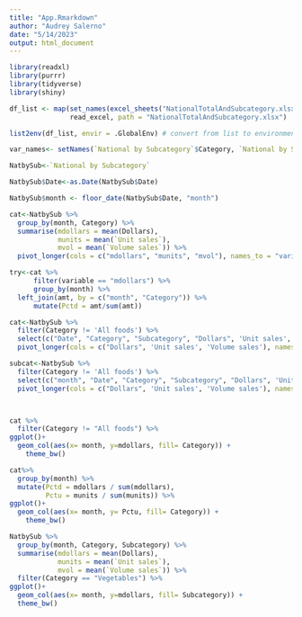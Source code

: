 ```yaml
---
title: "App.Rmarkdown"
author: "Audrey Salerno"
date: "5/14/2023"
output: html_document
---
```


```r
library(readxl)
library(purrr)
library(tidyverse)
library(shiny)
```


```r
df_list <- map(set_names(excel_sheets("NationalTotalAndSubcategory.xlsx")), # map returns a list containing each sheet of the excel 
               read_excel, path = "NationalTotalAndSubcategory.xlsx")

list2env(df_list, envir = .GlobalEnv) # convert from list to environment

var_names<- setNames(`National by Subcategory`$Category, `National by Subcategory`$Subcategory)

NatbySub<-`National by Subcategory`
```

```r
NatbySub$Date<-as.Date(NatbySub$Date)

NatbySub$month <- floor_date(NatbySub$Date, "month")
```

```r
cat<-NatbySub %>%
  group_by(month, Category) %>%
  summarise(mdollars = mean(Dollars),
            munits = mean(`Unit sales`),
            mvol = mean(`Volume sales`)) %>%
  pivot_longer(cols = c("mdollars", "munits", "mvol"), names_to = "variable", values_to = "amt")

try<-cat %>% 
      filter(variable == "mdollars") %>%
      group_by(month) %>%
  left_join(amt, by = c("month", "Category")) %>%
      mutate(Pctd = amt/sum(amt))

cat<-NatbySub %>%
  filter(Category != 'All foods') %>%
  select(c("Date", "Category", "Subcategory", "Dollars", 'Unit sales', 'Volume sales')) %>%
  pivot_longer(cols = c("Dollars", 'Unit sales', 'Volume sales'), names_to = "variable", values_to = "amt")

subcat<-NatbySub %>%
  filter(Category != 'All foods') %>%
  select(c("month", "Date", "Category", "Subcategory", "Dollars", 'Unit sales', 'Volume sales')) %>%
  pivot_longer(cols = c("Dollars", 'Unit sales', 'Volume sales'), names_to = "variable", values_to = "amt")



cat %>%
  filter(Category != "All foods") %>%
ggplot()+
  geom_col(aes(x= month, y=mdollars, fill= Category)) +
    theme_bw()
```

```r
cat%>%
  group_by(month) %>% 
  mutate(Pctd = mdollars / sum(mdollars),
         Pctu = munits / sum(munits)) %>%
ggplot()+
  geom_col(aes(x= month, y= Pctu, fill= Category)) +
    theme_bw()
```




```r
NatbySub %>%
  group_by(month, Category, Subcategory) %>%
  summarise(mdollars = mean(Dollars),
            munits = mean(`Unit sales`),
            mvol = mean(`Volume sales`)) %>%
  filter(Category == "Vegetables") %>%
ggplot()+
  geom_col(aes(x= month, y=mdollars, fill= Subcategory)) +
  theme_bw()
```
